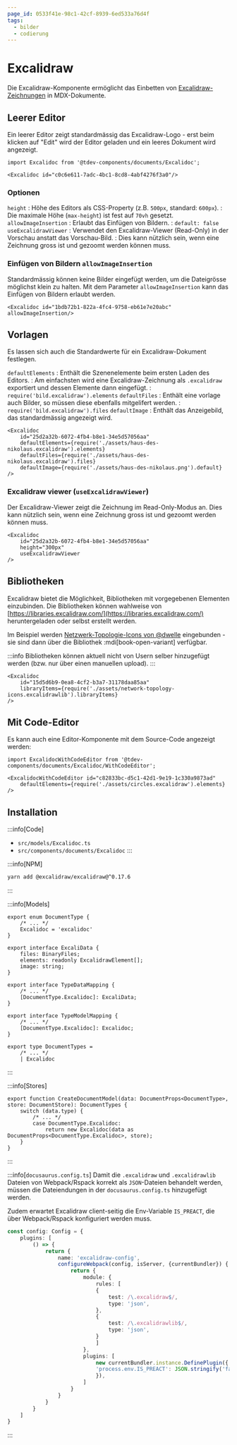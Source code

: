 ```yaml
---
page_id: 0533f41e-98c1-42cf-8939-6ed533a76d4f
tags:
  - bilder
  - codierung
---
```


# Excalidraw

Die Excalidraw-Komponente ermöglicht das Einbetten von [Excalidraw-Zeichnungen](https://docs.excalidraw.com/) in MDX-Dokumente.

## Leerer Editor

Ein leerer Editor zeigt standardmässig das Excalidraw-Logo - erst beim klicken auf "Edit" wird der Editor geladen und ein leeres Dokument wird angezeigt.

```mdx
import Excalidoc from '@tdev-components/documents/Excalidoc';

<Excalidoc id="c0c6e611-7adc-4bc1-8cd8-4abf4276f3a0"/>
```

<BrowserWindow>
    <Excalidoc id="c0c6e611-7adc-4bc1-8cd8-4abf4276f3a0"/>
</BrowserWindow>

### Optionen

`height`
: Höhe des Editors als CSS-Property (z.B. `500px`, standard: `600px`).
: Die maximale Höhe (`max-height`) ist fest auf `70vh` gesetzt.
`allowImageInsertion`
: Erlaubt das Einfügen von Bildern.
: `default: false`
`useExcalidrawViewer`
: Verwendet den Excalidraw-Viewer (Read-Only) in der Vorschau anstatt das Vorschau-Bild.
: Dies kann nützlich sein, wenn eine Zeichnung gross ist und gezoomt werden können muss.

### Einfügen von Bildern `allowImageInsertion`
Standardmässig können keine Bilder eingefügt werden, um die Dateigrösse möglichst klein zu halten. Mit dem Parameter `allowImageInsertion` kann das Einfügen von Bildern erlaubt werden.

```mdx
<Excalidoc id="1bdb72b1-822a-4fc4-9758-eb61e7e20abc" allowImageInsertion/>
```

<BrowserWindow>
    <Excalidoc id="1bdb72b1-822a-4fc4-9758-eb61e7e20abc" allowImageInsertion/>
</BrowserWindow>

## Vorlagen

Es lassen sich auch die Standardwerte für ein Excalidraw-Dokument festlegen.

`defaultElements`
: Enthält die Szenenelemente beim ersten Laden des Editors.
: Am einfachsten wird eine Excalidraw-Zeichnung als `.excalidraw` exportiert und dessen Elemente dann eingefügt.
: `require('bild.excalidraw').elements`
`defaultFiles`
: Enthält eine vorlage auch Bilder, so müssen diese ebenfalls mitgelifert werden.
: `require('bild.excalidraw').files`
`defaultImage`
: Enthält das Anzeigebild, das standardmässig angezeigt wird.

```mdx
<Excalidoc 
    id="25d2a32b-6072-4fb4-b8e1-34e5d57056aa"
    defaultElements={require('./assets/haus-des-nikolaus.excalidraw').elements}
    defaultFiles={require('./assets/haus-des-nikolaus.excalidraw').files}
    defaultImage={require('./assets/haus-des-nikolaus.png').default}
/>
```

<BrowserWindow>
    <Excalidoc 
        id="25d2a32b-6072-4fb4-b8e1-34e5d57056aa"
        defaultElements={require('./assets/haus-des-nikolaus.excalidraw').elements}
        defaultFiles={require('./assets/haus-des-nikolaus.excalidraw').files}
        defaultImage={require('./assets/haus-des-nikolaus.png').default}
    />
</BrowserWindow>

### Excalidraw viewer (`useExcalidrawViewer`)

Der Excalidraw-Viewer zeigt die Zeichnung im Read-Only-Modus an. Dies kann nützlich sein, wenn eine Zeichnung gross ist und gezoomt werden können muss.

```mdx
<Excalidoc 
    id="25d2a32b-6072-4fb4-b8e1-34e5d57056aa"
    height="300px"
    useExcalidrawViewer
/>
```

<BrowserWindow>
    <Excalidoc 
        id="25d2a32b-6072-4fb4-b8e1-34e5d57056aa"
        defaultElements={require('./assets/haus-des-nikolaus.excalidraw').elements}
        defaultFiles={require('./assets/haus-des-nikolaus.excalidraw').files}
        defaultImage={require('./assets/haus-des-nikolaus.png').default}
        useExcalidrawViewer
        height="300px"
    />
</BrowserWindow>

## Bibliotheken

Excalidraw bietet die Möglichkeit, Bibliotheken mit vorgegebenen Elementen einzubinden. Die Bibliotheken können wahlweise von [https://libraries.excalidraw.com/](https://libraries.excalidraw.com/) heruntergeladen oder selbst erstellt werden.

Im Beispiel werden [Netzwerk-Topologie-Icons von @dwelle](https://libraries.excalidraw.com#dwelle-network-topology-icons) eingebunden - sie sind dann über die Bibliothek :mdi[book-open-variant] verfügbar.

:::info
Bibliotheken können aktuell nicht von Usern selber hinzugefügt werden (bzw. nur über einen manuellen upload).
:::

```mdx
<Excalidoc 
    id="15d5d6b9-0ea8-4cf2-b3a7-31178daa85aa"
    libraryItems={require('./assets/network-topology-icons.excalidrawlib').libraryItems}
/>
```
<BrowserWindow>
    <Excalidoc 
        id="15d5d6b9-0ea8-4cf2-b3a7-31178daa85aa"
        libraryItems={require('./assets/network-topology-icons.excalidrawlib').libraryItems}
        defaultElements={require('./assets/netzwerk-topo.excalidraw').elements}
        defaultFiles={require('./assets/netzwerk-topo.excalidraw').files}
        defaultImage={require('./assets/netzwerk-topo.png').default}
    />
</BrowserWindow>

## Mit Code-Editor
Es kann auch eine Editor-Komponente mit dem Source-Code angezeigt werden:

```mdx
import ExcalidocWithCodeEditor from '@tdev-components/documents/Excalidoc/WithCodeEditor';

<ExcalidocWithCodeEditor id="c82833bc-d5c1-42d1-9e19-1c330a9873ad"
    defaultElements={require('./assets/circles.excalidraw').elements}
/>
```

<BrowserWindow>
    <ExcalidocWithCodeEditor id="c82833bc-d5c1-42d1-9e19-1c330a9873ad"
        defaultElements={require('./assets/circles.excalidraw').elements}
    />
</BrowserWindow>


## Installation

:::info[Code]
- `src/models/Excalidoc.ts`
- `src/components/documents/Excalidoc`
:::

:::info[NPM]
```bash
yarn add @excalidraw/excalidraw@^0.17.6
```
:::


:::info[Models]

```tsx title="src/api/document.ts"
export enum DocumentType {
    /* ... */
    Excalidoc = 'excalidoc'
}

export interface ExcaliData {
    files: BinaryFiles;
    elements: readonly ExcalidrawElement[];
    image: string;
}

export interface TypeDataMapping {
    /* ... */
    [DocumentType.Excalidoc]: ExcaliData;
}

export interface TypeModelMapping {
    /* ... */
    [DocumentType.Excalidoc]: Excalidoc;
}

export type DocumentTypes =
    /* ... */
    | Excalidoc

```
:::

:::info[Stores]
```tsx title="src/stores/DocumentStore.ts" {4-5}
export function CreateDocumentModel(data: DocumentProps<DocumentType>, store: DocumentStore): DocumentTypes {
    switch (data.type) {
        /* ... */
        case DocumentType.Excalidoc:
            return new Excalidoc(data as DocumentProps<DocumentType.Excalidoc>, store);
    }
}
```
:::

:::info[`docusaurus.config.ts`]
Damit die `.excalidraw` und `.excalidrawlib` Dateien von Webpack/Rspack korrekt als `JSON`-Dateien behandelt werden, müssen die Dateiendungen in der `docusaurus.config.ts` hinzugefügt werden.

Zudem erwartet Excalidraw client-seitig die Env-Variable `IS_PREACT`, die über Webpack/Rspack konfiguriert werden muss.

```ts
const config: Config = {
    plugins: [
        () => {
            return {
                name: 'excalidraw-config',
                configureWebpack(config, isServer, {currentBundler}) {
                    return {
                        module: {
                            rules: [
                            {
                                test: /\.excalidraw$/,
                                type: 'json',
                            },
                            {
                                test: /\.excalidrawlib$/,
                                type: 'json',
                            }
                            ]
                        },
                        plugins: [
                            new currentBundler.instance.DefinePlugin({
                            'process.env.IS_PREACT': JSON.stringify('false')
                            }),
                        ]
                    }
                }
            }
        }
    ]
}
```
:::
